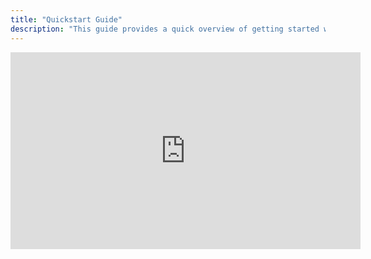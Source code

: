 ```yaml
---
title: "Quickstart Guide"
description: "This guide provides a quick overview of getting started with Agile Business Analysis, covering essential concepts, tools, and practices."
---
```


<iframe width="560" height="315" src="https://www.youtube.com/embed/VdDZYdTaGGI?si=mGiEKstXrMIek4w1" title="YouTube video player" frameborder="0" allow="accelerometer; autoplay; clipboard-write; encrypted-media; gyroscope; picture-in-picture; web-share" referrerpolicy="strict-origin-when-cross-origin" allowfullscreen />

## Essential Agile Concepts

- Focus on delivering value incrementally
- Adapt to changing requirements
- Collaborate with stakeholders
- Maintain continuous feedback

## Getting Started

### 1. Set Up Your Environment

- Choose project management tools (JIRA, Trello)
- Set up documentation tools (Confluence)
- Establish communication channels (Slack, Teams)
- Configure collaboration tools (Miro, Lucidchart)

### 2. Define Your Process

- Establish Agile ceremonies
- Set up review cycles
- Define documentation standards
- Create communication protocols

### 3. Engage Stakeholders

- Identify key stakeholders
- Set up regular meetings
- Establish feedback channels
- Define escalation paths

### 4. Start Your First Sprint

- Create initial backlog
- Prioritize requirements
- Plan first sprint
- Set up tracking mechanisms

## Key Activities

### Daily Tasks

- Attend stand-up meetings
- Update task status
- Communicate with team
- Document changes

### Weekly Activities

- Review progress
- Update documentation
- Gather stakeholder feedback
- Plan next steps

### Sprint Activities

- Sprint planning
- Backlog refinement
- Sprint review
- Sprint retrospective

## Best Practices

### Communication

- Maintain clear documentation
- Regular stakeholder updates
- Transparent progress tracking
- Open feedback channels

### Quality Assurance

- Define acceptance criteria
- Regular testing
- Continuous validation
- Quality metrics tracking

### Documentation

- Keep requirements current
- Update process flows
- Maintain technical docs
- Document decisions

## Tools & Resources

### Essential Tools

- Project Management: JIRA, Trello
- Documentation: Confluence, Notion
- Communication: Slack, Teams
- Collaboration: Miro, Lucidchart

### Templates

- User Story Template
- Requirements Document
- Process Flow Template
- Meeting Notes Template

## Next Steps

1. **Review Documentation**
   - Read detailed guides
   - Understand frameworks
   - Study best practices
   - Learn from examples
2. **Set Up Processes**
   - Define workflows
   - Create templates
   - Establish standards
   - Configure tools
3. **Start Practicing**
   - Begin with small projects
   - Apply Agile principles
   - Gather feedback
   - Iterate and improve

## Common Pitfalls to Avoid

1. **Poor Planning**
   - Insufficient backlog preparation
   - Unclear requirements
   - Missing stakeholder input
   - Inadequate resource allocation
2. **Communication Issues**
   - Lack of regular updates
   - Poor documentation
   - Unclear expectations
   - Missing feedback loops
3. **Process Problems**
   - Rigid methodologies
   - Insufficient flexibility
   - Poor quality control
   - Inadequate tracking

## Success Metrics

### Key Performance Indicators

- Sprint velocity
- Requirement clarity
- Stakeholder satisfaction
- Quality metrics
- Delivery timelines

### Regular Reviews

- Sprint retrospectives
- Process improvements
- Team feedback
- Stakeholder input

## Getting Help

### Resources

- Documentation
- Community forums
- Training materials
- Expert guidance

### Support Channels

- Team collaboration
- Stakeholder feedback
- Management support
- External consultants

**Remember**: Agile Business Analysis is a journey of continuous improvement. Start small, learn from experience, and adapt your approach based on feedback and results.